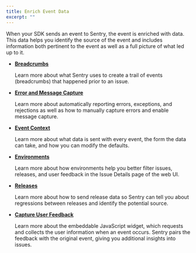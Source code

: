 ```yaml
---
title: Enrich Event Data
excerpt: ""
---
```

When your SDK sends an event to Sentry, the event is enriched with data. This data helps you identify the source of the event and includes information both pertinent to the event as well as a full picture of what led up to it.

- **[Breadcrumbs](/sdks/javascript/errors/breadcrumbs)**

    Learn more about what Sentry uses to create a trail of events (breadcrumbs) that happened prior to an issue.

- **[Error and Message Capture](/sdks/javascript/errors/capture)**

    Learn more about automatically reporting errors, exceptions, and rejections as well as how to manually capture errors and enable message capture.

- **[Event Context](/sdks/javascript/errors/context)**

    Learn more about what data is sent with every event, the form the data can take, and how you can modify the defaults.

- **[Environments](/enriching-error-data/environments/?platform=javascript)**

    Learn more about how environments help you better filter issues, releases, and user feedback in the Issue Details page of the web UI.

- **[Releases](/workflow/releases/?platform=javascript)**

    Learn more about how to send release data so Sentry can tell you about regressions between releases and identify the potential source.

- **[Capture User Feedback](/sdks/javascript/errors/feedback)**

    Learn more about the embeddable JavaScript widget, which requests and collects the user information when an event occurs. Sentry pairs the feedback with the original event, giving you additional insights into issues.

